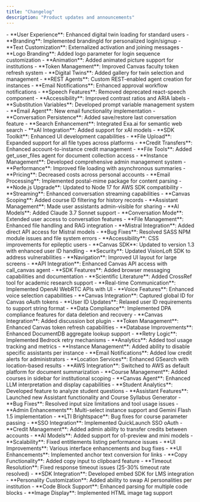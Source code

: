 ```yaml
---
title: "Changelog"
description: "Product updates and announcements"
---
```


<Update label="July 2025">
- **User Experience**: Enhanced digital twin loading for standard users
- **Branding**: Implemented brandingId for personalized login/signup
- **Text Customization**: Externalized activation and joining messages
- **Logo Branding**: Added logo parameter for login sequence customization
- **Animation**: Added animated picture support for institutions
</Update>

<Update label="June 2025">
- **Token Management**: Improved Canvas faculty token refresh system
- **Digital Twins**: Added gallery for twin selection and management
- **REST Agents**: Custom REST-enabled agent creation for instances
- **Email Notifications**: Enhanced approval workflow notifications
- **Speech Features**: Removed deprecated react-speech component
- **Accessibility**: Improved contrast ratios and ARIA labels
- **Substitution Variables**: Developed prompt variable management system
- **Email Agent**: New email functionality implementation
- **Conversation Persistence**: Added save/restore last conversation feature
</Update>

<Update label="May 2025">
- **Search Enhancement**: Integrated Exa.ai for semantic web search
- **xAI Integration**: Added support for xAI models
- **SDK Toolkit**: Enhanced UI development capabilities
- **File Upload**: Expanded support for all file types across platforms
</Update>

<Update label="April 2025">
- **Credit Transfers**: Enhanced account-to-instance credit management
- **File Tools**: Added get_user_files agent for document collection access
- **Instance Management**: Developed comprehensive admin management system
- **Performance**: Improved file loading with asynchronous summaries
- **Pricing**: Decreased costs across personal accounts
</Update>



<Update label="March 2025">
- **Email Processing**: Implemented postal-mime package for content parsing
- **Node.js Upgrade**: Updated to Node 17 for AWS SDK compatibility
- **Streaming**: Enhanced conversation streaming capabilities
- **Canvas Scoping**: Added course ID filtering for history records
- **Assistant Management**: Made user assistants admin-visible for sharing
</Update>

<Update label="February 2025">
- **AI Models**: Added Claude 3.7 Sonnet support
- **Conversation Mode**: Extended user access to conversation features
- **File Management**: Enhanced file handling and RAG integration
- **Mistral Integration**: Added direct API access for Mistral models
- **Bug Fixes**: Resolved SASS NPM module issues and file system errors
</Update>


<Update label="January 2025">
- **Accessibility**: CSS improvements for epileptic users
- **Canvas SDK**: Updated to version 1.3 with enhanced user ID handling
- **Security**: Updated VisionLoft SDK to address vulnerabilities
- **Navigation**: Improved UI layout for large screens
- **API Integration**: Enhanced Canvas API access with call_canvas agent
- **SDK Features**: Added browser messaging capabilities and documentation
</Update>


<Update label="February 2024">
- **Scientific Literature**: Added CrossRef tool for academic research support
- **Real-time Communication**: Implemented OpenAI WebRTC APIs with UI
- **Voice Features**: Enhanced voice selection capabilities
</Update>

<Update label="January 2024">
- **Canvas Integration**: Captured global ID for Canvas oAuth tokens
- **User ID Updates**: Relaxed user ID requirements to support string format
</Update>


<Update label="December 2024">
- **Data Compliance**: Implemented DPA compliance features for data deletion and recovery
- **Canvas Integration**: Added discussion bot plugin
- **Token Management**: Enhanced Canvas token refresh capabilities
</Update>



<Update label="November 2024">
- **Database Improvements**: Enhanced DocumentDB aggregate lookup support
- **Retry Logic**: Implemented Bedrock retry mechanisms
- **Analytics**: Added tool usage tracking and metrics
- **Instance Management**: Added ability to disable specific assistants per instance
</Update>


<Update label="October 2024">
- **Email Notifications**: Added low credit alerts for administrators
- **Location Services**: Enhanced GSearch with location-based results
- **AWS Integration**: Switched to AWS as default platform for document summarization
- **Course Management**: Added courses in sidebar for institutional scoping
- **Canvas Agent**: Enhanced LLM interpretation and display capabilities
- **Student Analytics**: Developed feature to analyze student questions
- **Assistant Features**: Launched new Assistant functionality and Course Syllabus Generator
- **Bug Fixes**: Resolved input size limitations and tool usage issues
- **Admin Enhancements**: Multi-select instance support and Gemini Flash 1.5 implementation
</Update>

<Update label="Septemeber 2024" description="v0.0.10">
- **LTI Brightspace**: Bug fixes for course parameter passing
- **SSO Integration**: Implemented QuickLaunch SSO oAuth
- **Credit Management**: Added admin ability to transfer credits between accounts
- **AI Models**: Added support for o1-preview and mini models
- **Scalability**: Fixed entitlements listing performance issues
</Update>

<Update label="May 2023">
- **UI Improvements**: Various interface enhancements and bug fixes
</Update>


<Update label="April 2023">
- **UI Enhancements**: Implemented anchor text conversion for links
- **Copy Functionality**: Added copy input to clipboard feature
- **Timeout Resolution**: Fixed response timeout issues (25-30% timeout rate resolved)
- **SDK Integration**: Developed embed SDK for LMS integration
- **Personality Customization**: Added ability to swap AI personalities per institution
- **Code Block Support**: Enhanced parsing for multiple code blocks
- **Image Display**: Implemented HTML image tag support
</Update>








